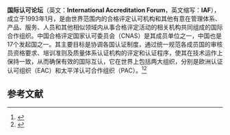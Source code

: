 {{expand|time=2014-10-24T09:54:28+00:00}}
{{Infobox Geopolitical organization
|name = 国际认可论坛<br /><small>{{lang|en|International Accreditation Forum}}（IAF）</small>
|linking_name = 国际认可论
|symbol_type = Logo
|image_symbol = International_Accreditation_Forum(IAF)_badge.svg
|symbol_width = 200px
|image_map = 
|map_caption = 
|org_type = 从事合格评定活动的相关机构共同组成的国际合作组织
|membership_type = 會員國
|membership =
 {{Hidden
  |headerstyle = background:transparent;text-align:left;line-height:1.0em;font-weight:normal;
  |header = {{raise|0.35em|49個成員地區}}
  |contentstyle = padding-top:0.3em;font-size:105%;
  |content = {{unbulleted list |{{AUS}} |{{BRN}} |{{CAN}} |{{CHL}} |{{CHN}} |{{HKG-CHN}} |{{IDN}} |{{JPN}} |{{KOR}} |{{MYS}} |{{MEX}} |{{NZL}} |{{nowrap|{{PNG}}}} |{{PER}} |{{PHL}} |{{RUS}} |{{SGP}} |{{TW}} |{{THA}} |{{USA}} |{{VNM}}}}
 }}
|admin_center_type  = 總部
|admin_center = {{AUS}}
|leader_title1 = 
|leader_name1 = 
|leader_title2 = 
|leader_name2 = ....
|established = 1993年
|official_website  = [http://www.iaf.nu/ www.iaf.nu]
}}
'''国际认可论坛'''（英文：'''International Accreditation Forum'''，英文缩写：'''IAF'''），成立于1993年1月，是由世界范围内的合格评定认可机构和其他有意在管理体系、产品、服务、人员和其他相似领域内从事合格评定活动的相关机构共同组成的国际合作组织。中国合格评定国家认可委员会（CNAS）是其成员单位之一，中国也是17个发起国之一。其主要目标是协调各国认证制度，通过统一规范各成员国的审核员资格要求、培训准则及质量体系认证机构的评定和认证程序，使其在技术运作上保持一致，从而确保有效的国际互认，它在世界上包括两大组织，分别是欧洲认证认可组织（EAC）和太平洋认可合作组织（PAC）。<ref>{{citeweb|url=http://www.cnas.org.cn/gjhr/gjzz/iaf/11/703582.shtml|title=国际认可论坛(IAF)简介|date=2012-11-30|accessdate=2014-10-21|archive-date=2014-10-29|archive-url=https://web.archive.org/web/20141029134645/http://www.cnas.org.cn/gjhr/gjzz/iaf/11/703582.shtml|dead-url=no}}</ref><ref>{{citeweb|url=http://www.cnca.gov.cn/rjwgjhzb/gjzz/iaf/6167.shtml|title=国家认证监督委员会：IAF简介|date=2006-10-18|deadurl=yes|archiveurl=https://web.archive.org/web/20141029140205/http://www.cnca.gov.cn/rjwgjhzb/gjzz/iaf/6167.shtml|archivedate=2014-10-29|accessdate=2014-10-21}}</ref>

== 参考文献 ==
{{Reflist|2}}